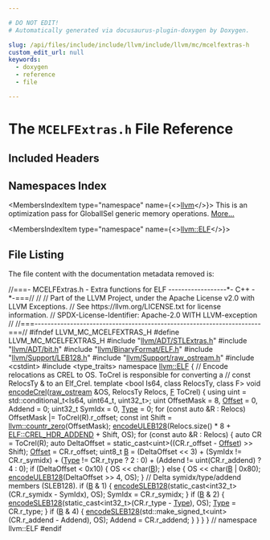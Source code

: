 ```yaml
---

# DO NOT EDIT!
# Automatically generated via docusaurus-plugin-doxygen by Doxygen.

slug: /api/files/include/include/llvm/include/llvm/mc/mcelfextras-h
custom_edit_url: null
keywords:
  - doxygen
  - reference
  - file

---
```





# The `MCELFExtras.h` File Reference

<DoxygenPage pluginConfig={pluginConfig}>



## Included Headers

<IncludesList>
<IncludesListItem
  filePath="llvm/ADT/STLExtras.h"
  permalink="/docs/api/files/include/include/llvm/include/llvm/adt/stlextras-h"
  isLocal="true" />
<IncludesListItem
  filePath="llvm/ADT/bit.h"
  permalink="/docs/api/files/include/include/llvm/include/llvm/adt/bit-h"
  isLocal="true" />
<IncludesListItem
  filePath="llvm/BinaryFormat/ELF.h"
  permalink="/docs/api/files/include/include/llvm/include/llvm/binaryformat/elf-h"
  isLocal="true" />
<IncludesListItem
  filePath="llvm/Support/LEB128.h"
  permalink="/docs/api/files/include/include/llvm/include/llvm/support/leb128-h"
  isLocal="true" />
<IncludesListItem
  filePath="llvm/Support/raw_ostream.h"
  permalink="/docs/api/files/include/include/llvm/include/llvm/support/raw-ostream-h"
  isLocal="true" />
<IncludesListItem
  filePath="cstdint"
  permalink=""
  isLocal="false" />
<IncludesListItem
  filePath="type_traits"
  permalink=""
  isLocal="false" />
</IncludesList>

## Namespaces Index

<MembersIndex>

<MembersIndexItem
  type="namespace"
  name={<><a href="/docs/api/namespaces/llvm">llvm</a></>}>
This is an optimization pass for GlobalISel generic memory operations. <a href="/docs/api/namespaces/llvm/#details">More...</a>
</MembersIndexItem>

<MembersIndexItem
  type="namespace"
  name={<><a href="/docs/api/namespaces/llvm/elf">llvm::ELF</a></>}>
</MembersIndexItem>

</MembersIndex>


## File Listing

The file content with the documentation metadata removed is:

<ProgramListing>

<Link id="l00001" /><CodeLine lineNumber="1"><span class="doxyHighlightComment">//===- MCELFExtras.h - Extra functions for ELF ------------------&#42;- C++ -&#42;-===//</span></CodeLine>
<Link id="l00002" /><CodeLine lineNumber="2"><span class="doxyHighlightComment">//</span></CodeLine>
<Link id="l00003" /><CodeLine lineNumber="3"><span class="doxyHighlightComment">// Part of the LLVM Project, under the Apache License v2.0 with LLVM Exceptions.</span></CodeLine>
<Link id="l00004" /><CodeLine lineNumber="4"><span class="doxyHighlightComment">// See https://llvm.org/LICENSE.txt for license information.</span></CodeLine>
<Link id="l00005" /><CodeLine lineNumber="5"><span class="doxyHighlightComment">// SPDX-License-Identifier: Apache-2.0 WITH LLVM-exception</span></CodeLine>
<Link id="l00006" /><CodeLine lineNumber="6"><span class="doxyHighlightComment">//</span></CodeLine>
<Link id="l00007" /><CodeLine lineNumber="7"><span class="doxyHighlightComment">//===----------------------------------------------------------------------===//</span></CodeLine>
<Link id="l00008" /><CodeLine lineNumber="8"></CodeLine>
<Link id="l00009" /><CodeLine lineNumber="9"><span class="doxyHighlightPreprocessor">#ifndef LLVM&#95;MC&#95;MCELFEXTRAS&#95;H</span></CodeLine>
<Link id="l00010" /><CodeLine lineNumber="10"><span class="doxyHighlightPreprocessor">#define LLVM&#95;MC&#95;MCELFEXTRAS&#95;H</span></CodeLine>
<Link id="l00011" /><CodeLine lineNumber="11"></CodeLine>
<Link id="l00012" /><CodeLine lineNumber="12"><span class="doxyHighlightPreprocessor">#include &quot;<a href="/docs/api/files/include/include/llvm/include/llvm/adt/stlextras-h">llvm/ADT/STLExtras.h</a>&quot;</span></CodeLine>
<Link id="l00013" /><CodeLine lineNumber="13"><span class="doxyHighlightPreprocessor">#include &quot;<a href="/docs/api/files/include/include/llvm/include/llvm/adt/bit-h">llvm/ADT/bit.h</a>&quot;</span></CodeLine>
<Link id="l00014" /><CodeLine lineNumber="14"><span class="doxyHighlightPreprocessor">#include &quot;<a href="/docs/api/files/include/include/llvm/include/llvm/binaryformat/elf-h">llvm/BinaryFormat/ELF.h</a>&quot;</span></CodeLine>
<Link id="l00015" /><CodeLine lineNumber="15"><span class="doxyHighlightPreprocessor">#include &quot;<a href="/docs/api/files/include/include/llvm/include/llvm/support/leb128-h">llvm/Support/LEB128.h</a>&quot;</span></CodeLine>
<Link id="l00016" /><CodeLine lineNumber="16"><span class="doxyHighlightPreprocessor">#include &quot;<a href="/docs/api/files/include/include/llvm/include/llvm/support/raw-ostream-h">llvm/Support/raw&#95;ostream.h</a>&quot;</span></CodeLine>
<Link id="l00017" /><CodeLine lineNumber="17"></CodeLine>
<Link id="l00018" /><CodeLine lineNumber="18"><span class="doxyHighlightPreprocessor">#include &lt;cstdint&gt;</span></CodeLine>
<Link id="l00019" /><CodeLine lineNumber="19"><span class="doxyHighlightPreprocessor">#include &lt;type&#95;traits&gt;</span></CodeLine>
<Link id="l00020" /><CodeLine lineNumber="20"></CodeLine>
<Link id="l00021" /><CodeLine lineNumber="21"><span class="doxyHighlightKeyword">namespace </span><span class="doxyHighlight"><a href="/docs/api/namespaces/llvm/elf">llvm::ELF</a> &#123;</span></CodeLine>
<Link id="l00022" /><CodeLine lineNumber="22"><span class="doxyHighlightComment">// Encode relocations as CREL to OS. ToCrel is responsible for converting a</span></CodeLine>
<Link id="l00023" /><CodeLine lineNumber="23"><span class="doxyHighlightComment">// const RelocsTy &amp; to an Elf&#95;Crel.</span></CodeLine>
<Link id="l00024" /><CodeLine lineNumber="24"><span class="doxyHighlightKeyword">template</span><span class="doxyHighlight"> &lt;</span><span class="doxyHighlightKeywordType">bool</span><span class="doxyHighlight"> Is64, </span><span class="doxyHighlightKeyword">class</span><span class="doxyHighlight"> RelocsTy, </span><span class="doxyHighlightKeyword">class</span><span class="doxyHighlight"> F&gt;</span></CodeLine>
<Link id="l00025" /><CodeLine lineNumber="25" lineLink="/docs/api/namespaces/llvm/elf/#a245f7316a45bb5bca2d5221a68de5646"><span class="doxyHighlightKeywordType">void</span><span class="doxyHighlight"> <a href="/docs/api/namespaces/llvm/elf/#a245f7316a45bb5bca2d5221a68de5646">encodeCrel</a>(<a href="/docs/api/classes/llvm/raw-ostream">raw&#95;ostream</a> &amp;OS, RelocsTy Relocs, <a href="/docs/api/files/lib/lib/support/md5-cpp/#a96d73bbd7af15cb1fc38c3f4a3bd82e9">F</a> ToCrel) &#123;</span></CodeLine>
<Link id="l00026" /><CodeLine lineNumber="26"><span class="doxyHighlight">  </span><span class="doxyHighlightKeyword">using </span><span class="doxyHighlight">uint = std::conditional&#95;t&lt;Is64, uint64&#95;t, uint32&#95;t&gt;;</span></CodeLine>
<Link id="l00027" /><CodeLine lineNumber="27"><span class="doxyHighlight">  uint OffsetMask = 8, <a href="/docs/api/namespaces/llvm/#a05f5b9a11bdcc5feba62899f95dcf878a3134224cba2545bc57954d3b072aebb4">Offset</a> = 0, Addend = 0;</span></CodeLine>
<Link id="l00028" /><CodeLine lineNumber="28"><span class="doxyHighlight">  uint32&#95;t SymIdx = 0, <a href="/docs/api/classes/llvm/type">Type</a> = 0;</span></CodeLine>
<Link id="l00029" /><CodeLine lineNumber="29"><span class="doxyHighlight">  </span><span class="doxyHighlightKeywordFlow">for</span><span class="doxyHighlight"> (</span><span class="doxyHighlightKeyword">const</span><span class="doxyHighlight"> </span><span class="doxyHighlightKeyword">auto</span><span class="doxyHighlight"> &amp;R : Relocs)</span></CodeLine>
<Link id="l00030" /><CodeLine lineNumber="30"><span class="doxyHighlight">    OffsetMask |= ToCrel(R).r&#95;offset;</span></CodeLine>
<Link id="l00031" /><CodeLine lineNumber="31"><span class="doxyHighlight">  </span><span class="doxyHighlightKeyword">const</span><span class="doxyHighlight"> </span><span class="doxyHighlightKeywordType">int</span><span class="doxyHighlight"> Shift = <a href="/docs/api/namespaces/llvm/#a57d2f9ee99e9e68cff564d0d579c8163">llvm::countr&#95;zero</a>(OffsetMask);</span></CodeLine>
<Link id="l00032" /><CodeLine lineNumber="32"><span class="doxyHighlight">  <a href="/docs/api/namespaces/llvm/#ad0f8c0e82cde3bb0849fc59e3510f05a">encodeULEB128</a>(Relocs.size() &#42; 8 + <a href="/docs/api/namespaces/llvm/elf/#a7f7f18cb4bb7e9ef97d9a2cdff022942">ELF::CREL&#95;HDR&#95;ADDEND</a> + Shift, OS);</span></CodeLine>
<Link id="l00033" /><CodeLine lineNumber="33"><span class="doxyHighlight">  </span><span class="doxyHighlightKeywordFlow">for</span><span class="doxyHighlight"> (</span><span class="doxyHighlightKeyword">const</span><span class="doxyHighlight"> </span><span class="doxyHighlightKeyword">auto</span><span class="doxyHighlight"> &amp;R : Relocs) &#123;</span></CodeLine>
<Link id="l00034" /><CodeLine lineNumber="34"><span class="doxyHighlight">    </span><span class="doxyHighlightKeyword">auto</span><span class="doxyHighlight"> CR = ToCrel(R);</span></CodeLine>
<Link id="l00035" /><CodeLine lineNumber="35"><span class="doxyHighlight">    </span><span class="doxyHighlightKeyword">auto</span><span class="doxyHighlight"> DeltaOffset = </span><span class="doxyHighlightKeyword">static&#95;cast&lt;</span><span class="doxyHighlight">uint</span><span class="doxyHighlightKeyword">&gt;</span><span class="doxyHighlight">((CR.r&#95;offset - <a href="/docs/api/namespaces/llvm/#a05f5b9a11bdcc5feba62899f95dcf878a3134224cba2545bc57954d3b072aebb4">Offset</a>) &gt;&gt; Shift);</span></CodeLine>
<Link id="l00036" /><CodeLine lineNumber="36"><span class="doxyHighlight">    <a href="/docs/api/namespaces/llvm/#a05f5b9a11bdcc5feba62899f95dcf878a3134224cba2545bc57954d3b072aebb4">Offset</a> = CR.r&#95;offset;</span></CodeLine>
<Link id="l00037" /><CodeLine lineNumber="37"><span class="doxyHighlight">    uint8&#95;t <a href="/docs/api/files/lib/lib/ir/builtingcs-cpp/#ae76959fe811ba090de4cba69ac00f1da">B</a> = (DeltaOffset &lt;&lt; 3) + (SymIdx != CR.r&#95;symidx) +</span></CodeLine>
<Link id="l00038" /><CodeLine lineNumber="38"><span class="doxyHighlight">                (<a href="/docs/api/classes/llvm/type">Type</a> != CR.r&#95;type ? 2 : 0) +</span></CodeLine>
<Link id="l00039" /><CodeLine lineNumber="39"><span class="doxyHighlight">                (Addend != uint(CR.r&#95;addend) ? 4 : 0);</span></CodeLine>
<Link id="l00040" /><CodeLine lineNumber="40"><span class="doxyHighlight">    </span><span class="doxyHighlightKeywordFlow">if</span><span class="doxyHighlight"> (DeltaOffset &lt; 0x10) &#123;</span></CodeLine>
<Link id="l00041" /><CodeLine lineNumber="41"><span class="doxyHighlight">      OS &lt;&lt; char(<a href="/docs/api/files/lib/lib/ir/builtingcs-cpp/#ae76959fe811ba090de4cba69ac00f1da">B</a>);</span></CodeLine>
<Link id="l00042" /><CodeLine lineNumber="42"><span class="doxyHighlight">    &#125; </span><span class="doxyHighlightKeywordFlow">else</span><span class="doxyHighlight"> &#123;</span></CodeLine>
<Link id="l00043" /><CodeLine lineNumber="43"><span class="doxyHighlight">      OS &lt;&lt; char(<a href="/docs/api/files/lib/lib/ir/builtingcs-cpp/#ae76959fe811ba090de4cba69ac00f1da">B</a> | 0x80);</span></CodeLine>
<Link id="l00044" /><CodeLine lineNumber="44"><span class="doxyHighlight">      <a href="/docs/api/namespaces/llvm/#ad0f8c0e82cde3bb0849fc59e3510f05a">encodeULEB128</a>(DeltaOffset &gt;&gt; 4, OS);</span></CodeLine>
<Link id="l00045" /><CodeLine lineNumber="45"><span class="doxyHighlight">    &#125;</span></CodeLine>
<Link id="l00046" /><CodeLine lineNumber="46"><span class="doxyHighlight">    </span><span class="doxyHighlightComment">// Delta symidx/type/addend members (SLEB128).</span></CodeLine>
<Link id="l00047" /><CodeLine lineNumber="47"><span class="doxyHighlight">    </span><span class="doxyHighlightKeywordFlow">if</span><span class="doxyHighlight"> (<a href="/docs/api/files/lib/lib/ir/builtingcs-cpp/#ae76959fe811ba090de4cba69ac00f1da">B</a> &amp; 1) &#123;</span></CodeLine>
<Link id="l00048" /><CodeLine lineNumber="48"><span class="doxyHighlight">      <a href="/docs/api/namespaces/llvm/#ac21006e81ffbbc79e8e51e44f7878053">encodeSLEB128</a>(</span><span class="doxyHighlightKeyword">static&#95;cast&lt;</span><span class="doxyHighlight">int32&#95;t</span><span class="doxyHighlightKeyword">&gt;</span><span class="doxyHighlight">(CR.r&#95;symidx - SymIdx), OS);</span></CodeLine>
<Link id="l00049" /><CodeLine lineNumber="49"><span class="doxyHighlight">      SymIdx = CR.r&#95;symidx;</span></CodeLine>
<Link id="l00050" /><CodeLine lineNumber="50"><span class="doxyHighlight">    &#125;</span></CodeLine>
<Link id="l00051" /><CodeLine lineNumber="51"><span class="doxyHighlight">    </span><span class="doxyHighlightKeywordFlow">if</span><span class="doxyHighlight"> (<a href="/docs/api/files/lib/lib/ir/builtingcs-cpp/#ae76959fe811ba090de4cba69ac00f1da">B</a> &amp; 2) &#123;</span></CodeLine>
<Link id="l00052" /><CodeLine lineNumber="52"><span class="doxyHighlight">      <a href="/docs/api/namespaces/llvm/#ac21006e81ffbbc79e8e51e44f7878053">encodeSLEB128</a>(</span><span class="doxyHighlightKeyword">static&#95;cast&lt;</span><span class="doxyHighlight">int32&#95;t</span><span class="doxyHighlightKeyword">&gt;</span><span class="doxyHighlight">(CR.r&#95;type - <a href="/docs/api/classes/llvm/type">Type</a>), OS);</span></CodeLine>
<Link id="l00053" /><CodeLine lineNumber="53"><span class="doxyHighlight">      <a href="/docs/api/classes/llvm/type">Type</a> = CR.r&#95;type;</span></CodeLine>
<Link id="l00054" /><CodeLine lineNumber="54"><span class="doxyHighlight">    &#125;</span></CodeLine>
<Link id="l00055" /><CodeLine lineNumber="55"><span class="doxyHighlight">    </span><span class="doxyHighlightKeywordFlow">if</span><span class="doxyHighlight"> (<a href="/docs/api/files/lib/lib/ir/builtingcs-cpp/#ae76959fe811ba090de4cba69ac00f1da">B</a> &amp; 4) &#123;</span></CodeLine>
<Link id="l00056" /><CodeLine lineNumber="56"><span class="doxyHighlight">      <a href="/docs/api/namespaces/llvm/#ac21006e81ffbbc79e8e51e44f7878053">encodeSLEB128</a>(std::make&#95;signed&#95;t&lt;uint&gt;(CR.r&#95;addend - Addend), OS);</span></CodeLine>
<Link id="l00057" /><CodeLine lineNumber="57"><span class="doxyHighlight">      Addend = CR.r&#95;addend;</span></CodeLine>
<Link id="l00058" /><CodeLine lineNumber="58"><span class="doxyHighlight">    &#125;</span></CodeLine>
<Link id="l00059" /><CodeLine lineNumber="59"><span class="doxyHighlight">  &#125;</span></CodeLine>
<Link id="l00060" /><CodeLine lineNumber="60"><span class="doxyHighlight">&#125;</span></CodeLine>
<Link id="l00061" /><CodeLine lineNumber="61"><span class="doxyHighlight">&#125; </span><span class="doxyHighlightComment">// namespace llvm::ELF</span></CodeLine>
<Link id="l00062" /><CodeLine lineNumber="62"></CodeLine>
<Link id="l00063" /><CodeLine lineNumber="63"><span class="doxyHighlightPreprocessor">#endif</span></CodeLine>

</ProgramListing>


</DoxygenPage>
